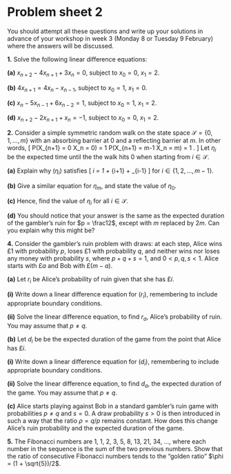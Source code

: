 # Problem sheet 2  {.unnumbered #P02}

<!--
<style>
.fold-btn { 
  float: right; 
  margin: -12px 0 0 0;
}
</style

<script type="text/javascript">
$(document).ready(function() {
  $folds = $(".myanswers");
  $folds.wrapInner("<div class=\"fold-blck\">"); // wrap a div container around content
  $folds.prepend("<button class=\"fold-btn\">Show solution</button>");  // add a button
  $(".fold-blck").toggle();  // fold all blocks
  $(".fold-btn").on("click", function() {  // add onClick event
    $(this).text($(this).text() === "Hide solution" ? "Show solution" : "Hide solution");  // if the text equals "Fold", change it to "Unfold"or else to "Fold" 
    $(this).next(".fold-blck").toggle("linear");  // "swing" is the default easing function. This can be further customized in its speed or the overall animation itself.
  })
});
</script>
-->

<style>
.myanswers { 
display: none !important;
}
</style>

\commfalse

::: {.mysummary}
You should attempt all these questions and write up your solutions in advance of your workshop in week 3 (Monday 8 or Tuesday 9 February) where the answers will be discussed.
:::


::::: {.myq}
**1.** Solve the following linear difference equations:

:::: {.subq}
**(a)** $x_{n+2} - 4x_{n+1} + 3x_{n} = 0$, subject to $x_0 = 0$, $x_1 = 2$.

::: {.myanswers data-latex=""}
*Solution.* The characteristic equation is $\lambda^2 - 4\lambda + 3 = 0$, which factorises as $(\lambda - 3)(\lambda - 1) = 0$, with solutions $\lambda = 1,3$, so the general solution is $x_n = A1^n + B3^n = A + B3^n$. The initial conditions give $A+B = 0$ and $A + 3B = 2$, meaning $B = 1$ and $A = -1$. Hence the solution is $x_n = 3^n - 1$.
:::
::::

:::: {.subq}
**(b)** $4x_{n+1} = 4x_n - x_{n-1}$, subject to $x_0 = 1$, $x_1 = 0$.

::: {.myanswers data-latex=""}
*Solution.* First, we rearrange to $4x_{n+1} - 4x_n + x_{n-1} = 0$. The characteristic equation is $4\lambda^2 - 4\lambda + 1 = 0$, which factorises as $(2\lambda - 1)^2 = 0$, which has a repeated root $\lambda = \frac12$, so the general solution is $x_n = (A + Bn)(\frac12)^n$. The initial conditions give $A=1$ and $(A + B)/2 = 0$, meaning $B = -1$. Hence the solution is $x_n = (1 - n)(\frac12)^n$.
:::
::::

:::: {.subq}
**(c)** $x_n-5x_{n-1} + 6x_{n-2} = 1$, subject to $x_0 = 1$, $x_1 = 2$.

::: {.myanswers data-latex=""}
*Solution.* The characteristic equation is $\lambda^2 - 5\lambda + 6 = 0$, which factorises as $(\lambda - 2)(\lambda - 3) = 0$, with solutions $\lambda = 2,3$, so the general solution to the homogeneous equation is $A2^n + B3^n$. For a particular solution, we guess a solution of the form $x_n = C$; substituting this into the inhomogeneous equation gives $C - 5C + 6C = 1$, so $C = \frac12$. So the general solution to the inhomogeneous equation is $x_n = A2^n + B3^n + \frac12$. The initial conditions give $A+B \frac12= 1$ and $2A + 3B + \frac12= 2$, which is solved by $B = \frac12$ and $A = 0$. Hence the solution is $x_n = \frac12 3^n + \frac12 = (3^n + 1)/2$.
:::
::::

:::: {.subq}
**(d)** $x_{n+2} - 2x_{n+1} + x_n = -1$, subject to $x_0 = 0$, $x_1 = 2$.

::: {.myanswers data-latex=""}
*Solution.* The characteristic equation is $\lambda^2 - 2\lambda + 1 = 0$, which factorises as $(\lambda - 1)^2 = 0$, with a repeated root $\lambda = 1$, so the general solution to the homogeneous equation is $(A + Bn)1^n = A + Bn$. For a particular solution, since constant and linear terms will equal $0$, not $-1$, we guess a solution of the form $x_n = Cn^2$; substituting this into the inhomogeneous equation gives
	\[ C(n+2)^2 - 2C(n+1)^2 + Cn^2 = 2C = -1  \]
so $C = -\frac12$. So the general solution to the inhomogeneous equation is $x_n = A + Bn - \frac12 n^2$. The initial conditions give $A = 0$ and $A + B - \frac12= 2$, so $B = \frac52$. Hence the solution is $x_n = \frac52n - \frac12n^2 = \frac n2(5-n)$.
:::
::::
:::::

::::: {.myq}
**2.** Consider a simple symmetric random walk on the state space $\mathcal{S} = \{0,1,\ldots ,m\}$ with an absorbing barrier at $0$ and a reflecting barrier at $m$. In other words,
\[ \mathbb P(X_{n+1} = 0 \mid X_n = 0) = 1 \quad \text{and} \quad  \mathbb P(X_{n+1} = m-1 \mid X_n = m) = 1 . \]
Let $\eta_i$ be the expected time until the the walk hits $0$ when starting from $i \in \mathcal S$.

:::: {.subq}
**(a)** Explain why $(\eta_i)$ satisfies
	\[ \eta_i = 1 + \tfrac12 \eta_{i+1} +\tfrac12 \eta_{i-1} \]
	for $i \in \{1,2,\dots,m-1\}$.

::: {.myanswers data-latex=""}
*Solution.* We condition on the first step. The first step itself takes time 1. After that, with probability $\frac12$ we are at state $i+1$, with expected time remaining $\eta_{i+1}$, while with probability $\frac12$ we are at state $i-1$, with expected time remaining $\eta_{i-1}$.
:::
::::

:::: {.subq}
**(b)** Give a similar equation for $\eta_m$, and state the value of $\eta_0$.

::: {.myanswers data-latex=""}
*Solution.* From $m$, we move to $m-1$ with certainty, so conditioning on the first step gives $\eta_m = 1 + \eta_{m-1}$.
	
Clearly $\eta_0 = 0$, as we stop immediately.
:::
::::

:::: {.subq}
**(c)** Hence, find the value of $\eta_i$ for all $i \in \mathcal S$.

::: {.myanswers data-latex=""}
*Solution.* We rewrite the equation as $\eta_{i+1} - 2 \eta_i + \eta_{i-1} = -2$. This has characteristic equation $\lambda^2 - 2\lambda + 1 = 0$, which factorises as $(\lambda-1)^2$, with a repeated root of $1$, so the general solution to the homogeneous equation is $A + Bi$. By the same logic as before, we attempt a particular solution of the form $\eta_i = Ci^2$, which gives
	\[ C(i+1)^2 - 2Ci^2 + C(i-1)^2 = 2C = -2 ,   \]
so $C = -1$. The general solution to the inhomogeneous equation is therefore $\eta_i = A + Bi - i^2$. From the boundary condition $k_0 = 0$ we have $A = 0$. From the boundary condition $k_m = 1 + k_{m-1}$ we have
	\[ Bm - m^2 = 1 + B(m-1) - (m-1)^2 = Bm - B - m^2 +2m  , \]
giving $B = 2m$. Therefore the solution is $\eta_i = 2mi - i^2 = i(2m - i)$.
:::
::::

:::: {.subq}
**(d)** You should notice that your answer is the same as the expected duration of the gambler's ruin for $p = \frac12$, except with $m$ replaced by $2m$. Can you explain why this might be?

::: {.myanswers data-latex=""}
*Solution.* This is an example of the **reflection principle**. Let $(Y_n)$ be a gambler's ruin (simple random walk with two absorbing barriers) on $\{0,1,\dots, 2m\}$. Then consider placing a mirror at $m$, and viewing the Markov chain so that it remains in the first half $\{0,1,\dots,m\}$; more formally, we consider $(X_n)$ where
	\[ X_n = \begin{cases} Y_n & \text{if $Y_n \leq m$} \\
	                  2m - Y_n & \text{if $Y_n > m$.} \end{cases}   \]
	Then $(X_n)$ is the half-reflecting random walk we consider in this question. Further, $(X_n)$ is absorbed at $0$ when $(Y_n)$ is absorbed at either $0$ or $2m$, which has the given expected time $i(2m-i)$.
:::
::::
:::::


:::::: {.myq}
**4.** Consider the gambler's ruin problem with draws: at each step, Alice wins £1 with probability $p$, loses £1 with probability $q$, and neither wins nor loses any money with probability $s$, where $p + q +s = 1$, and $0 < p,q,s<1$. Alice starts with £$a$ and Bob with £$(m-a)$.

::::: {.subq}
**(a)** Let $r_i$ be Alice's probability of ruin given that she has £$i$.

:::: {.subq}
**(i)** Write down a linear difference equation for $(r_i)$, remembering to include appropriate boundary conditions.

::: {.myanswers data-latex=""}
*Solution.* By conditioning on the first step, we have
	\[ r_i = pr_{i+1} + sr_i + qr_{i-1} , \]
which can be rearranged to 
	\[ pr_{i+1} - (1-s)r_i + qr_{i-1} = 0 . \]
The boundary conditions are $r_0 = 1$ and $r_m = 0$.	
:::
::::

:::: {.subq}
**(ii)** Solve the linear difference equation, to find $r_a$, Alice's probability of ruin. You may assume that $p \neq q$.

::: {.myanswers data-latex=""}
*Solution.* The characteristic equation is $p\lambda^2 - (1-s)\lambda + q = 0$, which factorises as $(p\lambda - q)(\lambda - 1) = 0$, since $p + q = 1-s$. The solutions are $\lambda = q/p = \rho$ and $\lambda = 1$. Since we assume $p \neq q$, we have that $\rho \neq 1$, so we have unique roots, and general solution
	$r_i = A + B \rho^i$. The boundary conditions give $A + B = 1$ and $A + B\rho^m = 0$, meaning that $B = 1/(1-\rho^m)$ and $A = -\rho^m/(1-\rho^m)$, so the solution is
	\[ r_i = -\frac{\rho^m}{1-\rho^m} + \frac{1}{1-\rho^m}\rho^i = \frac{\rho^i - \rho^m}{1-\rho^m}.   \]
:::
::::
:::::

::::: {.subq}
**(b)** Let $d_i$ be be the expected duration of the game from the point that Alice has £$i$.

:::: {.subq}
**(i)** Write down a linear difference equation for $(d_i)$, remembering to include appropriate boundary conditions.

::: {.myanswers data-latex=""}
*Solution.* By conditioning on the first step, we have
	\[ d_i = p(1 + d_{i+1}) + s(1 + d_i) + q(1 + d_{i-1}) ,  \]
which after rearranging gives
	\[ pd_{i+1} - (1-s)d_i + qd_{i-1} = -1.  \]
The boundary conditions are $d_0 = 0$ and $d_m = 0$.
:::
::::

:::: {.subq}
**(ii)** Solve the linear difference equation, to find $d_a$, the expected duration of the game. You may assume that $p \neq q$.

::: {.myanswers data-latex=""}
*Solution.* As before, the solution to the homogeneous equation is $A + B\rho^i$. We try a particular solution of the for $d_i = Ci$, and find that
	\[ pC(i+1) -(1-s)Ci + qC(i-1) = C(p-q) = -1 ,\]
so $C= 1/(q-p)$, and the general solution to the inhomogeneous equation is
	\[ d_i = A + B\rho^i + \frac{i}{q-p} .  \]
The boundary conditions give $A + B = 0$ and $A + B \rho^m + m/(q-p) = 0$, meaning that
	\[ B = -A = \frac{m}{q-p} \frac{1}{1-\rho^m} . \]
Hence the solution is
	\[ d_i = \frac{1}{q-p} \left(i - m\frac{1-\rho^i}{1-\rho^m} \right) .   \]
:::
::::
:::::

:::: {.subq}
**(c)** Alice starts playing against Bob in a standard gambler's ruin game with probabilities $p \neq q$ and $s = 0$. A draw probability $s > 0$ is then introduced in such a way that the ratio $\rho = q/p$ remains constant. How does this change Alice's ruin probability and the expected duration of the game.

::: {.myanswers data-latex=""}
*Solution.* The ruin probability does not change, as we see immediately. This is not surprising, as the win and lose probabilities for a round conditional on the round not being a draw have stayed the same.

The expected duration of the game increases. If $\rho = q/p$ stays the same while introducing a draw probability $s$, then the "new" $q$ and $p$ are $(1-s)q$ and $(1-s)p$, so $q-p$ becomes$(1-s)q - (1-s)p = (1-s)(q-p)$. Hence expected duration goes up by a factor of $1/(1-s)$. This makes sense, since number of rounds until a non-draw result is a geometric distribution with expectation $1/(1-s)$, so each step takes $1/(1-s)$ times as long on average.
:::
::::
::::::


:::: {.myq}
**5.** The Fibonacci numbers are 1, 1, 2, 3, 5, 8, 13, 21, 34, ..., where each number in the sequence is the sum of the two previous numbers. Show that the ratio of consecutive Fibonacci numbers tends to the "golden ratio" $\phi = (1 + \sqrt{5})/2$.

::: {.myanswers data-latex=""}
*Solution.* The Fibonacci numbers $(F_n)$ satisfy $F_{n+1} = F_n + F_{n-1}$, which rearranges to $F_{n+1} -F_n - F_{n-1} = 0$. The is a linear difference equation with characteristic equation $\lambda^2 - \lambda - 1 = 0$. This has two solutions, which can be found using the quadratic formula. The solution with larger absolute value is $\lambda_1 = (1+\sqrt{5})/2 = \phi$, the golden ratio, and the solution with smaller absolute value is $\lambda_2 = (1-\sqrt{5})/2$. Hence, the general solution to the equation is $F_n = A\phi^n + B\lambda_2^n$. We could use the initial conditions $F_1 = 1$ and $F_2 = 1$ to find $A$ and $B$, but there's no need to here.

The ratio of consecutive Fibonacci numbers is
\[ \frac{F_{n+1}}{F_n} = \frac{A\phi^{n+1} + B\lambda_2^{n+1}}{A\phi^n + B\lambda_2^n} = \frac{\phi + B\lambda_2^{n+1}/A\phi^n}{1 + B\lambda_2^n/A\phi^n} \to \frac{\phi + 0}{1 + 0} = \phi \]
as $n \to \infty$, since $|\lambda_2/\phi| < 1$ means that $\lambda_2^n / \phi^n \to 0$.
:::
::::



